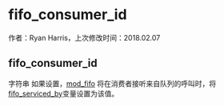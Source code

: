 # fifo_consumer_id 

作者：Ryan Harris，上次修改时间：2018.02.07

## fifo_consumer_id

字符串 如果设置，[mod\_fifo](../FreeSWITCH-Explained/Modules/mod_fifo_3966031.mdx#-add) 将在消费者接听来自队列的呼叫时，将[fifo\_serviced\_by](../FreeSWITCH-Explained/Dialplan/Variables-Master-List_16352570.mdx#fifo_serviced_by)变量设置为该值。